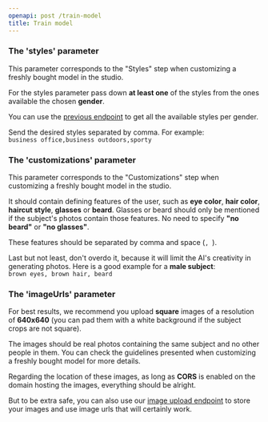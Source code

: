```yaml
---
openapi: post /train-model
title: Train model
---
```



### The 'styles' parameter
This parameter corresponds to the "Styles" step when customizing a freshly bought model in the studio.

For the styles parameter pass down **at least one** of the styles from the ones available the chosen **gender**.

You can use the [previous endpoint](/api-reference/model/get-get-styles) to get all the available styles per gender.

Send the desired styles separated by comma. For example:<br />
`business office,business outdoors,sporty`

### The 'customizations' parameter
This parameter corresponds to the "Customizations" step when customizing a freshly bought model in the studio.

It should contain defining features of the user, such as **eye color**, **hair color**, **haircut style**, **glasses** or **beard**.
Glasses or beard should only be mentioned if the subject's photos contain those features. No need to specify **"no beard"** or **"no glasses"**.


These features should be separated by comma and space (`, `).

Last but not least, don't overdo it, because it will limit the AI's creativity in generating photos. Here is a good example for a **male subject**:<br />
`brown eyes, brown hair, beard`

### The 'imageUrls' parameter
For best results, we recommend you upload **square** images of a resolution of **640x640** (you can pad them with a white background if the subject crops are not square).

The images should be real photos containing the same subject and no other people in them. You can check the guidelines presented when customizing a freshly bought model for more details.

Regarding the location of these images, as long as **CORS** is enabled on the domain hosting the images, everything should be alright.

But to be extra safe, you can also use our [image upload endpoint](/api-reference/image/put-upload/image) to store your images and use image urls that will certainly work.